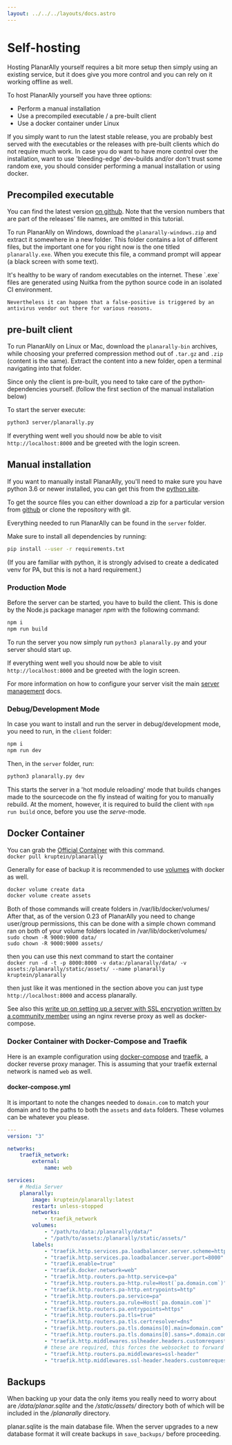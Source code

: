 ```yaml
---
layout: ../../../layouts/docs.astro
---
```



# Self-hosting

Hosting PlanarAlly yourself requires a bit more setup then simply using an existing service, but it does give you more control and you can rely on it working offline as well.

To host PlanarAlly yourself you have three options:

-   Perform a manual installation
-   Use a precompiled executable / a pre-built client
-   Use a docker container under Linux

If you simply want to run the latest stable release, you are probably best served with the executables or the releases with pre-built clients which do not require much work.
In case you do want to have more control over the installation, want to use 'bleeding-edge' dev-builds and/or don't trust some random exe, you should consider performing a manual installation or using docker.

## Precompiled executable

You can find the latest version [on github](https://github.com/Kruptein/PlanarAlly/releases/).
Note that the version numbers that are part of the releases' file names, are omitted in this tutorial.

To run PlanarAlly on Windows, download the `planarally-windows.zip` and extract it somewhere in a new folder.
This folder contains a lot of different files, but the important one for you right now is the one titled `planarally.exe`.
When you execute this file, a command prompt will appear (a black screen with some text).

<Warning>
    It's healthy to be wary of random executables on the internet. These `.exe` files are generated using Nuitka from
    the python source code in an isolated CI environment.

    Nevertheless it can happen that a false-positive is triggered by an antivirus vendor out there for various reasons.

</Warning>

## pre-built client

To run PlanarAlly on Linux or Mac, download the `planarally-bin` archives, while choosing your preferred compression method out of `.tar.gz` and `.zip` (content is the same). Extract the content into a new folder, open a terminal navigating into that folder.

Since only the client is pre-built, you need to take care of the python-dependencies yourself. (follow the first section of the manual installation below)

To start the server execute:

```bash
python3 server/planarally.py
```

If everything went well you should now be able to visit `http://localhost:8000` and be greeted with the login screen.

## Manual installation

If you want to manually install PlanarAlly, you'll need to make sure you have python 3.6 or newer installed, you can get this from the [python site](https://www.python.org/downloads/).

To get the source files you can either download a zip for a particular version from [github](https://github.com/Kruptein/PlanarAlly/releases/) or
clone the repository with git.

Everything needed to run PlanarAlly can be found in the `server` folder.

Make sure to install all dependencies by running:

```bash
pip install --user -r requirements.txt
```

(If you are familiar with python, it is strongly advised to create a dedicated venv for PA, but this is not a hard requirement.)

### Production Mode

Before the server can be started, you have to build the client.
This is done by the Node.js package manager _npm_ with the following command:

```bash
npm i
npm run build
```

To run the server you now simply run `python3 planarally.py` and your server should start up.

If everything went well you should now be able to visit `http://localhost:8000` and be greeted with the login screen.

For more information on how to configure your server visit the main [server management](/docs/server/management/) docs.

### Debug/Development Mode

In case you want to install and run the server in debug/development mode, you need to run, in the `client` folder:

```bash
npm i
npm run dev
```

Then, in the `server` folder, run:

```bash
python3 planarally.py dev
```

This starts the server in a 'hot module reloading' mode that builds changes made to the sourcecode on the fly instead of waiting for you to manually rebuild.
At the moment, however, it is required to build the client with `npm run build` once, before you use the _serve_-mode.

## Docker Container

You can grab the [Official Container](https://hub.docker.com/r/kruptein/planarally) with this command.  
`docker pull kruptein/planarally`

Generally for ease of backup it is recommended to use [volumes](https://docs.docker.com/storage/volumes/) with docker as well.

```bash
docker volume create data
docker volume create assets
```

Both of those commands will create folders in /var/lib/docker/volumes/
After that, as of the version 0.23 of PlanarAlly you need to change user/group permissions, this can be done with a simple chown command ran on both of your volume folders located in /var/lib/docker/volumes/  
`sudo chown -R 9000:9000 data/`  
`sudo chown -R 9000:9000 assets/`

then you can use this next command to start the container  
`docker run -d -t -p 8000:8000 -v data:/planarally/data/ -v assets:/planarally/static/assets/ --name planarally kruptein/planarally`

then just like it was mentioned in the section above you can just type `http://localhost:8000` and access planarally.

See also this [write up on setting up a server with SSL encryption written by a community member](https://github.com/edmael/selfhosted-planarally) using an nginx reverse proxy as well as docker-compose.

### Docker Container with Docker-Compose and Traefik

Here is an example configuration using [docker-compose](https://docs.docker.com/compose/) and
[traefik](https://containo.us/traefik/), a docker reverse proxy manager. This is assuming that your
traefik external network is named `web` as well.

#### docker-compose.yml

It is important to note the changes needed to `domain.com` to match your domain and to the paths to both
the `assets` and `data` folders. These volumes can be whatever you please.

```yaml
---
version: "3"

networks:
    traefik_network:
        external:
            name: web

services:
    # Media Server
    planarally:
        image: kruptein/planarally:latest
        restart: unless-stopped
        networks:
            - traefik_network
        volumes:
            - "/path/to/data:/planarally/data/"
            - "/path/to/assets:/planarally/static/assets/"
        labels:
            - "traefik.http.services.pa.loadbalancer.server.scheme=http"
            - "traefik.http.services.pa.loadbalancer.server.port=8000"
            - "traefik.enable=true"
            - "traefik.docker.network=web"
            - "traefik.http.routers.pa-http.service=pa"
            - "traefik.http.routers.pa-http.rule=Host(`pa.domain.com`)"
            - "traefik.http.routers.pa-http.entrypoints=http"
            - "traefik.http.routers.pa.service=pa"
            - "traefik.http.routers.pa.rule=Host(`pa.domain.com`)"
            - "traefik.http.routers.pa.entrypoints=https"
            - "traefik.http.routers.pa.tls=true"
            - "traefik.http.routers.pa.tls.certresolver=dns"
            - "traefik.http.routers.pa.tls.domains[0].main=domain.com"
            - "traefik.http.routers.pa.tls.domains[0].sans=*.domain.com"
            - "traefik.http.middlewares.sslheader.headers.customrequestheaders.X-Forwarded-Proto=https"
            # these are required, this forces the websocket to forward over https
            - "traefik.http.routers.pa.middlewares=ssl-header"
            - "traefik.http.middlewares.ssl-header.headers.customrequestheaders.X-Forwarded-Proto=https"
```

## Backups

When backing up your data the only items you really need to worry about are _/data/planar.sqlite_ and the _/static/assets/_ directory both of which will be included in the _/planarally_ directory.

planar.sqlite is the main database file. When the server upgrades to a new database format it will create backups in `save_backups/` before proceeding.

